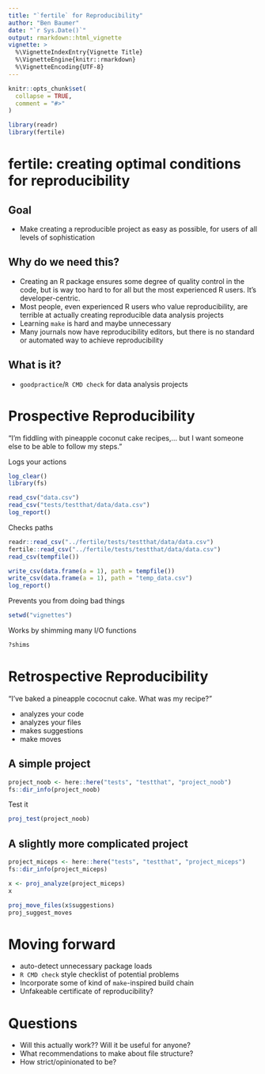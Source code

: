 ```yaml
---
title: "`fertile` for Reproducibility"
author: "Ben Baumer"
date: "`r Sys.Date()`"
output: rmarkdown::html_vignette
vignette: >
  %\VignetteIndexEntry{Vignette Title}
  %\VignetteEngine{knitr::rmarkdown}
  %\VignetteEncoding{UTF-8}
---
```


```r
knitr::opts_chunk$set(
  collapse = TRUE,
  comment = "#>"
)
```

```r
library(readr)
library(fertile)
```

# fertile: creating optimal conditions for reproducibility 

## Goal

- Make creating a reproducible project as easy as possible, for users of all levels of sophistication

## Why do we need this?

- Creating an R package ensures some degree of quality control in the code, but is way too hard to for all but the most experienced R users. It's developer-centric.
- Most people, even experienced R users who value reproducibility, are terrible at actually creating reproducible data analysis projects
- Learning `make` is hard and maybe unnecessary
- Many journals now have reproducibility editors, but there is no standard or automated way to achieve reproducibility

## What is it? 

- `goodpractice`/`R CMD check` for data analysis projects

# Prospective Reproducibility

"I'm fiddling with pineapple coconut cake recipes,... 
 but I want someone else to be able to follow my steps."

Logs your actions

```r
log_clear()
library(fs)

read_csv("data.csv")
read_csv("tests/testthat/data/data.csv")
log_report()
```

Checks paths

```r
readr::read_csv("../fertile/tests/testthat/data/data.csv")
fertile::read_csv("../fertile/tests/testthat/data/data.csv")
read_csv(tempfile())

write_csv(data.frame(a = 1), path = tempfile())
write_csv(data.frame(a = 1), path = "temp_data.csv")
log_report()
```

Prevents you from doing bad things

```r
setwd("vignettes")
```

Works by shimming many I/O functions

```r
?shims
```


# Retrospective Reproducibility

"I've baked a pineapple cococnut cake. What was my recipe?"

- analyzes your code
- analyzes your files
- makes suggestions
- make moves

## A simple project

```r
project_noob <- here::here("tests", "testthat", "project_noob")
fs::dir_info(project_noob)
```

Test it

```r
proj_test(project_noob)
```

## A slightly more complicated project

```r
project_miceps <- here::here("tests", "testthat", "project_miceps")
fs::dir_info(project_miceps)
```

```r
x <- proj_analyze(project_miceps)
x
```

```r
proj_move_files(x$suggestions)
proj_suggest_moves
```


# Moving forward

- auto-detect unnecessary package loads
- `R CMD check` style checklist of potential problems
- Incorporate some of kind of `make`-inspired build chain
- Unfakeable certificate of reproducibility? 

# Questions

- Will this actually work?? Will it be useful for anyone?
- What recommendations to make about file structure? 
- How strict/opinionated to be? 

